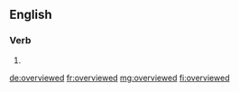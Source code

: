==English==

===Verb===
{{head|en}}

# {{en-past of|overview}}

[[de:overviewed]]
[[fr:overviewed]]
[[mg:overviewed]]
[[fi:overviewed]]